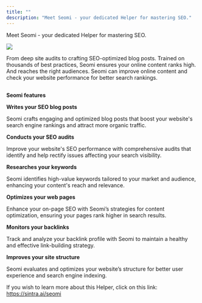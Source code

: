 ```yaml
---
title: ""
description: "Meet Seomi - your dedicated Helper for mastering SEO."
---
```


Meet Seomi - your dedicated Helper for mastering SEO. 

![](https://downloads.intercomcdn.com/i/o/1114410477/fdbc65b70a474ca69194337e/image.png?expires=1754573400&signature=58c768c275cea9204fddb3c24719f17a9b0a37d6757c9a785c99faa8e5879b1e&req=dSEmEs1%2FnYVYXvMW1HO4zTjDrFBiNH2jPXZskoku1YsmnWMiimeEGUE40fTd%0AuTAi%0A)

From deep site audits to crafting SEO-optimized blog posts. Trained on thousands of best practices, Seomi ensures your online content ranks high. And reaches the right audiences. Seomi can improve online content and check your website performance for better search rankings.

##   
**Seomi features**

**Writes your SEO blog posts**

Seomi crafts engaging and optimized blog posts that boost your website's search engine rankings and attract more organic traffic.

**Conducts your SEO audits**

Improve your website's SEO performance with comprehensive audits that identify and help rectify issues affecting your search visibility.

**Researches your keywords**

Seomi identifies high-value keywords tailored to your market and audience, enhancing your content's reach and relevance.

**Optimizes your web pages**

Enhance your on-page SEO with Seomi’s strategies for content optimization, ensuring your pages rank higher in search results.

**Monitors your backlinks**

Track and analyze your backlink profile with Seomi to maintain a healthy and effective link-building strategy.

**Improves your site structure**

Seomi evaluates and optimizes your website’s structure for better user experience and search engine indexing.

If you wish to learn more about this Helper, click on this link: <https://sintra.ai/seomi>